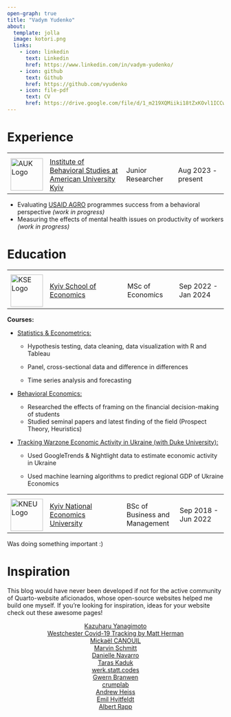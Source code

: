 ```yaml
---
open-graph: true
title: "Vadym Yudenko"
about:
  template: jolla
  image: kotori.png
  links:
    - icon: linkedin
      text: Linkedin
      href: https://www.linkedin.com/in/vadym-yudenko/
    - icon: github
      text: Github
      href: https://github.com/vyudenko
    - icon: file-pdf
      text: CV
      href: https://drive.google.com/file/d/1_m219XQMiiki18tZxKOvl1ICCw9h1jRe/view?usp=sharing
---
```


:::{.column-body-outset}

# Experience

<table style="width:100%;">
  <tr>
    <th style="width:10%;"></th>
    <th style="width:40%;"></th>
    <th style="width:25%;"></th>
    <th style="width:25%;"></th>
  </tr>
  <tr>
    <td><img src="auk_logo.svg" alt="AUK Logo" style="width:75px;"></td>
    <td><a href="https://auk.edu.ua/en/">Institute of Behavioral Studies at American University Kyiv</a></td>
    <td>Junior Researcher</td>
    <td>Aug 2023 - present</td>
  </tr>
</table>


::: {.callout-tip title="AUK projects" collapse="true" icon="false" style="text-align: left;"}
-   Evaluating [USAID AGRO](https://www.usaid.gov/ukraine/agriculture-resilience-initiative-agri-ukraine) programmes success from a behavioral perspective *(work in progress)*
-   Measuring the effects of mental health issues on productivity of workers *(work in progress)*
:::

# Education

<table style="width:100%;">
  <tr>
    <th style="width:10%;"></th>
    <th style="width:40%;"></th>
    <th style="width:25%;"></th>
    <th style="width:25%;"></th>
  </tr>
  <tr>
    <td><img src="kse_logo.jpg" alt="KSE Logo" style="width:75px;"></td>
    <td><a href="https://kse.ua/">Kyiv School of Economics</a></td>
    <td>MSc of Economics</td>
    <td>Sep 2022 - Jan 2024</td>
  </tr>
</table>

::: {.callout-tip title="KSE" collapse="true" icon="false" style="text-align: left;"}
**Courses:**

-   [Statistics & Econometrics:]{.underline}

    -   Hypothesis testing, data cleaning, data visualization with R and Tableau

    -   Panel, cross-sectional data and difference in differences

    -   Time series analysis and forecasting

-   [Behavioral Economics:]{.underline}

    -   Researched the effects of framing on the financial decision-making of students
    -   Studied seminal papers and latest finding of the field (Prospect Theory, Heuristics)

-   [Tracking Warzone Economic Activity in Ukraine (with [Duke University](https://duke.edu/)):]{.underline}

    -   Used GoogleTrends & Nightlight data to estimate economic activity in Ukraine

    -   Used machine learning algorithms to predict regional GDP of Ukraine Economics
:::

<table style="width:100%;">
  <tr>
    <th style="width:10%;"></th>
    <th style="width:40%;"></th>
    <th style="width:25%;"></th>
    <th style="width:25%;"></th>
  </tr>
  <tr>
    <td><img src="kneu_logo.png" alt="KNEU Logo" style="width:75px;"></td>
    <td><a href="https://kneu.edu.ua/en/">Kyiv National Economics University</a></td>
    <td>BSc of Business and Management</td>
    <td>Sep 2018 - Jun 2022</td>
  </tr>
</table>


::: {.callout-tip title="KNEU" collapse="true" icon="false" style="text-align: left;"}
Was doing something important :)
:::



# Inspiration

This blog would have never been developed if not for the active community of Quarto-website aficionados, whose open-source websites helped me build one myself. If you're looking for inspiration, ideas for your website check out these awesome pages!

::: {.callout-warning title="Blogs" collapse="true" icon="false" style="text-align: left;"}

::::{style="text-align: center"}

[Kazuharu Yanagimoto](https://kazuyanagimoto.com/) <br>
[Westchester Covid-19 Tracking by Matt Herman](https://westchester-covid.mattherman.info/) <br>
[Mickaël CANOUIL](https://mickael.canouil.fr/) <br>
[Marvin Schmitt](https://www.marvinschmitt.com/) <br>
[Danielle Navarro](https://djnavarro.net/) <br>
[Taras Kaduk](https://taraskaduk.com/) <br>
[werk.statt.codes](https://werk.statt.codes/) <br>
[Gwern Branwen](https://gwern.net/index) <br>
[crumplab](https://www.crumplab.com/) <br>
[Andrew Heiss](https://www.andrewheiss.com/) <br>
[Emil Hvitfeldt](https://www.emilhvitfeldt.com/) <br>
[Albert Rapp](https://albert-rapp.de/) <br>

::::

:::

:::
